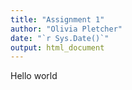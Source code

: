 ```yaml
---
title: "Assignment 1"
author: "Olivia Pletcher"
date: "`r Sys.Date()`"
output: html_document
---
```


Hello world

